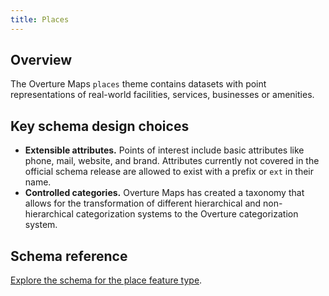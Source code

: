 ```yaml
---
title: Places
---
```


## Overview

The Overture Maps `places` theme contains datasets with point representations of real-world facilities, services, businesses or amenities.

## Key schema design choices

- **Extensible attributes.** Points of interest include basic attributes like phone, mail, website, and brand. Attributes currently not covered in the official schema release are allowed to exist with a prefix or `ext` in their name.
- **Controlled categories.** Overture Maps has created a taxonomy that allows for the transformation of different hierarchical and non-hierarchical categorization systems to the Overture categorization system.

## Schema reference
[Explore the schema for the place feature type](/schema/reference/places/place).
